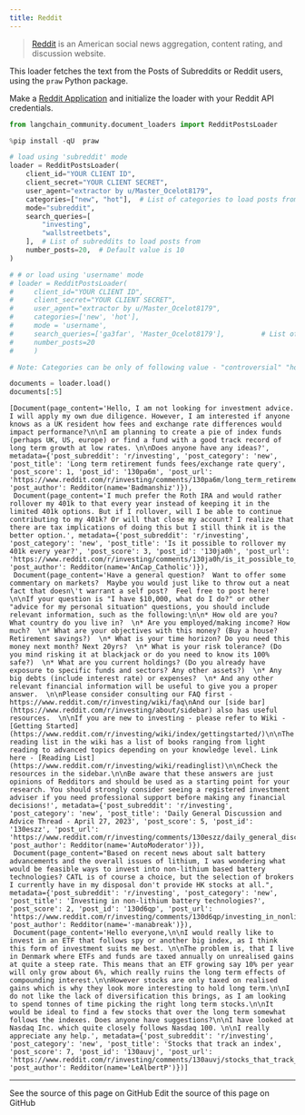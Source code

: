 ```yaml
---
title: Reddit
---
```


>[Reddit](https://www.reddit.com) is an American social news aggregation, content rating, and discussion website.

This loader fetches the text from the Posts of Subreddits or Reddit users, using the `praw` Python package.

Make a [Reddit Application](https://www.reddit.com/prefs/apps/) and initialize the loader with your Reddit API credentials.

```python
from langchain_community.document_loaders import RedditPostsLoader
```

```python
%pip install -qU  praw
```

```python
# load using 'subreddit' mode
loader = RedditPostsLoader(
    client_id="YOUR CLIENT ID",
    client_secret="YOUR CLIENT SECRET",
    user_agent="extractor by u/Master_Ocelot8179",
    categories=["new", "hot"],  # List of categories to load posts from
    mode="subreddit",
    search_queries=[
        "investing",
        "wallstreetbets",
    ],  # List of subreddits to load posts from
    number_posts=20,  # Default value is 10
)

# # or load using 'username' mode
# loader = RedditPostsLoader(
#     client_id="YOUR CLIENT ID",
#     client_secret="YOUR CLIENT SECRET",
#     user_agent="extractor by u/Master_Ocelot8179",
#     categories=['new', 'hot'],
#     mode = 'username',
#     search_queries=['ga3far', 'Master_Ocelot8179'],         # List of usernames to load posts from
#     number_posts=20
#     )

# Note: Categories can be only of following value - "controversial" "hot" "new" "rising" "top"
```

```python
documents = loader.load()
documents[:5]
```

```output
[Document(page_content='Hello, I am not looking for investment advice. I will apply my own due diligence. However, I am interested if anyone knows as a UK resident how fees and exchange rate differences would impact performance?\n\nI am planning to create a pie of index funds (perhaps UK, US, europe) or find a fund with a good track record of long term growth at low rates. \n\nDoes anyone have any ideas?', metadata={'post_subreddit': 'r/investing', 'post_category': 'new', 'post_title': 'Long term retirement funds fees/exchange rate query', 'post_score': 1, 'post_id': '130pa6m', 'post_url': 'https://www.reddit.com/r/investing/comments/130pa6m/long_term_retirement_funds_feesexchange_rate_query/', 'post_author': Redditor(name='Badmanshiz')}),
 Document(page_content='I much prefer the Roth IRA and would rather rollover my 401k to that every year instead of keeping it in the limited 401k options. But if I rollover, will I be able to continue contributing to my 401k? Or will that close my account? I realize that there are tax implications of doing this but I still think it is the better option.', metadata={'post_subreddit': 'r/investing', 'post_category': 'new', 'post_title': 'Is it possible to rollover my 401k every year?', 'post_score': 3, 'post_id': '130ja0h', 'post_url': 'https://www.reddit.com/r/investing/comments/130ja0h/is_it_possible_to_rollover_my_401k_every_year/', 'post_author': Redditor(name='AnCap_Catholic')}),
 Document(page_content='Have a general question?  Want to offer some commentary on markets?  Maybe you would just like to throw out a neat fact that doesn\'t warrant a self post?  Feel free to post here! \n\nIf your question is "I have $10,000, what do I do?" or other "advice for my personal situation" questions, you should include relevant information, such as the following:\n\n* How old are you? What country do you live in?  \n* Are you employed/making income? How much?  \n* What are your objectives with this money? (Buy a house? Retirement savings?)  \n* What is your time horizon? Do you need this money next month? Next 20yrs?  \n* What is your risk tolerance? (Do you mind risking it at blackjack or do you need to know its 100% safe?)  \n* What are you current holdings? (Do you already have exposure to specific funds and sectors? Any other assets?)  \n* Any big debts (include interest rate) or expenses?  \n* And any other relevant financial information will be useful to give you a proper answer.  \n\nPlease consider consulting our FAQ first - https://www.reddit.com/r/investing/wiki/faq\nAnd our [side bar](https://www.reddit.com/r/investing/about/sidebar) also has useful resources.  \n\nIf you are new to investing - please refer to Wiki - [Getting Started](https://www.reddit.com/r/investing/wiki/index/gettingstarted/)\n\nThe reading list in the wiki has a list of books ranging from light reading to advanced topics depending on your knowledge level. Link here - [Reading List](https://www.reddit.com/r/investing/wiki/readinglist)\n\nCheck the resources in the sidebar.\n\nBe aware that these answers are just opinions of Redditors and should be used as a starting point for your research. You should strongly consider seeing a registered investment adviser if you need professional support before making any financial decisions!', metadata={'post_subreddit': 'r/investing', 'post_category': 'new', 'post_title': 'Daily General Discussion and Advice Thread - April 27, 2023', 'post_score': 5, 'post_id': '130eszz', 'post_url': 'https://www.reddit.com/r/investing/comments/130eszz/daily_general_discussion_and_advice_thread_april/', 'post_author': Redditor(name='AutoModerator')}),
 Document(page_content="Based on recent news about salt battery advancements and the overall issues of lithium, I was wondering what would be feasible ways to invest into non-lithium based battery technologies? CATL is of course a choice, but the selection of brokers I currently have in my disposal don't provide HK stocks at all.", metadata={'post_subreddit': 'r/investing', 'post_category': 'new', 'post_title': 'Investing in non-lithium battery technologies?', 'post_score': 2, 'post_id': '130d6qp', 'post_url': 'https://www.reddit.com/r/investing/comments/130d6qp/investing_in_nonlithium_battery_technologies/', 'post_author': Redditor(name='-manabreak')}),
 Document(page_content='Hello everyone,\n\nI would really like to invest in an ETF that follows spy or another big index, as I think this form of investment suits me best. \n\nThe problem is, that I live in Denmark where ETFs and funds are taxed annually on unrealised gains at quite a steep rate. This means that an ETF growing say 10% per year will only grow about 6%, which really ruins the long term effects of compounding interest.\n\nHowever stocks are only taxed on realised gains which is why they look more interesting to hold long term.\n\nI do not like the lack of diversification this brings, as I am looking to spend tonnes of time picking the right long term stocks.\n\nIt would be ideal to find a few stocks that over the long term somewhat follows the indexes. Does anyone have suggestions?\n\nI have looked at Nasdaq Inc. which quite closely follows Nasdaq 100. \n\nI really appreciate any help.', metadata={'post_subreddit': 'r/investing', 'post_category': 'new', 'post_title': 'Stocks that track an index', 'post_score': 7, 'post_id': '130auvj', 'post_url': 'https://www.reddit.com/r/investing/comments/130auvj/stocks_that_track_an_index/', 'post_author': Redditor(name='LeAlbertP')})]
```

---

<CardGroup cols={2}>
  <Card title="View Source" icon="eye" href="https://github.com/langchain-ai/docs/blob/main/src/oss/python/integrations/document_loaders/reddit.mdx">
    See the source of this page on GitHub
  </Card>
  <Card title="Edit Source" icon="pen-to-square" href="https://github.com/langchain-ai/docs/edit/main/src/oss/python/integrations/document_loaders/reddit.mdx">
    Edit the source of this page on GitHub
  </Card>
</CardGroup>
